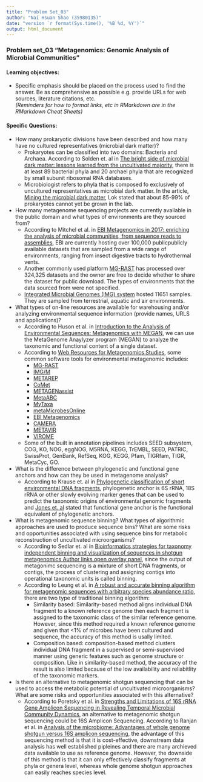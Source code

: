 ```yaml
---
title: "Problem Set_03"
author: "Nai Hsuan Shao (35980135)"
date: "version `r format(Sys.time(), '%B %d, %Y')`"
output: html_document
---
```

### Problem set_03 “Metagenomics: Genomic Analysis of Microbial Communities”
#### Learning objectives: 
* Specific emphasis should be placed on the process used to find the answer. Be as comprehensive as possible e.g. provide URLs for web sources, literature citations, etc.  
*(Reminders for how to format links, etc in RMarkdown are in the RMarkdown Cheat Sheets)*

#### Specific Questions:
* How many prokaryotic divisions have been described and how many have no cultured representatives (microbial dark matter)?
    + Prokaryotes can be classified into two domains: Bacteria and Archaea. According to Solden et. al in [The bright side of microbial dark matter: lessons learned from the uncultivated majority](https://www.sciencedirect.com/science/article/pii/S1369527416300558), there is at least 89 bacterial phyla and 20 archael phyla that are recognized by small subunit ribosomal RNA databases.
    + Microbiologist refers to phyla that is composed fo exclusively of uncultured representatives as microbial dark matter. In the article, [Mining the microbial dark matter](https://www.nature.com/news/mining-the-microbial-dark-matter-1.17774), Lok stated that about 85-99% of prokaryotes cannot yet be grown in the lab.

* How many metagenome sequencing projects are currently available in the public domain and what types of environments are they sourced from?
    + According to Mitchel et al. in [EBI Metagenomics in 2017: enriching the analysis of microbial communities, from sequence reads to assemblies](https://academic.oup.com/nar/article/46/D1/D726/4561650), EBI are currently hosting over 100,000 publicpublicly available datasets that are sampled from a wide range of environments, ranging from insect digestive tracts to hydrothermal vents.
    + Another commonly used platform [MG-RAST](http://www.mg-rast.org/) has processed over 324,325 datasets and the owner are free to decide whether to share the dataset for public download. The types of environments that the data sourced from were not specified.
    + [Integrated Microbial Genomes (IMG) system ](https://img.jgi.doe.gov/cgi-bin/m/main.cgi) hosted 11651 samples. They are sampled from terrestrial, aquatic and air environments.
    
* What types of on-line resources are available for warehousing and/or analyzing environmental sequence information (provide names, URLS and applications)?  
    + According to Huson et al. in [Introduction to the Analysis of Environmental Sequences: Metagenomics with MEGAN](https://link.springer.com/protocol/10.1007%2F978-1-61779-585-5_17), we can use the MetaGenome Anaylyzer program (MEGAN) to analyze the taxonomic and functional content of a single dataset.
    + According to [Web Resources for Metagenomics Studies](https://www.sciencedirect.com/science/article/pii/S1672022915001424), some common software tools for environmental metagenomic includes:
        + [MG-RAST](https://metagenomics.anl.gov/)
        + [IMG/M](http://img.jgi.doe.gov/m)
        + [METAREP](http://jcvi.org/metarep/)
        + [CoMet](http://comet.gobics.de/)
        + [METAGENassist](http://www.metagenassist.ca/METAGENassist/)
        + [MetaABC](http://metaabc.iis.sinica.edu.tw/)
        + [MyTaxa](http://enve-omics.ce.gatech.edu/mytaxa/)
        + [metaMicrobesOnline](http://meta.microbesonline.org/)
        + [EBI Metagenomics](https://www.ebi.ac.uk/metagenomics/)
        + [CAMERA](http://camera.calit2.net/)
        + [METAVIR](http://metavir-meb.univ-bpclermont.fr/)
        + [VIROME](http://virome.dbi.udel.edu/)
    + Some of the built in annotation pipelines includes SEED subsystem, COG, KO, NOG, eggNOG, M5RNA, KEGG, TrEMBL, SEED, PATRIC, SwissProt, GenBank, RefSeq, KOG, KEGG, Pfam, TIGRfam, TIGR, MetaCyc, GO.

* What is the difference between phylogenetic and functional gene anchors and how can they be used in metagenome analysis?   
    + According to Krause et. al in [Phylogenetic classification of short environmental DNA fragments](https://www.ncbi.nlm.nih.gov/pmc/articles/PMC2367736/), phylogenetic anchor is 6S rRNA, 18S rRNA or other slowly evolving marker genes that can be used to predict the taxonomic origins of environmental genomic fragments and [Jones et. al](https://www.ncbi.nlm.nih.gov/pmc/articles/PMC2533232/) stated that functional gene anchor is the functional equivalent of phylogenetic anchors.


* What is metagenomic sequence binning? What types of algorithmic approaches are used to produce sequence bins? What are some risks and opportunities associated with using sequence bins for metabolic reconstruction of uncultivated microorganisms?  
    + According to Sedlar et. al in [Bioinformatics strategies for taxonomy independent binning and visualization of sequences in shotgun metagenomics
Author links open overlay panel](https://www.sciencedirect.com/science/article/pii/S2001037016300678), since the output of metagonimc sequencing is a mixture of short DNA fragments, or contigs, the process of clustering and assigning contigs into operational taxonomic units is called binning.
    + According to Leung et al. in [A robust and accurate binning algorithm for metagenomic sequences with arbitrary species abundance ratio](https://academic.oup.com/bioinformatics/article/27/11/1489/219339), there are two type of traditional binning algorithm:
        + Similarity based: Similarity-based method aligns individual DNA fragment to a known reference genome then each fragment is assigned to the taxonomic class of the similar reference genome. However, since this method required a known reference genome and given that <1% of microbes have been cultured and sequence, the accuracy of this method is usally limited.
        + Composition based: composition-based method clusters individual DNA fragment in a supervised or semi-supervised manner using generic features such as genome structure or composition. Like in similarity-based method, the accuracy of the result is also limited because of the low availability and reliabitlity of the taxonomic markers.
        
* Is there an alternative to metagenomic shotgun sequencing that can be used to access the metabolic potential of uncultivated microorganisms? What are some risks and opportunities associated with this alternative?
    + According to Poretsky et al. in [Strengths and Limitations of 16S rRNA Gene Amplicon Sequencing in Revealing Temporal Microbial Community Dynamics](https://www.ncbi.nlm.nih.gov/pmc/articles/PMC3979728/), an alternative to metagenomic shotgun sequencing could be 16S Amplicon Sequencing. According to Ranjan et al. in [Analysis of the microbiome: Advantages of whole genome shotgun versus 16S amplicon sequencing](https://www.ncbi.nlm.nih.gov/pmc/articles/PMC4830092/), the advantage of this sequencing method is that it is cost-effective, downstream data analysis has well established pipleines and there are many archieved data available to use as reference genome. However, the downside of this method is that it can only effectively classify fragments at phyla or genera level, whereas whole genome shotgun approaches can easily reaches species level.

